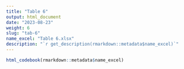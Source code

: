 ```yaml
---
title: "Table 6"
output: html_document
date: "2023-08-23"
weight: 6
slug: "tab-6"
name_excel: "Table 6.xlsx"
description: "`r get_description(rmarkdown::metadata$name_excel)`"
---
```


```r
html_codebook(rmarkdown::metadata$name_excel)
```
